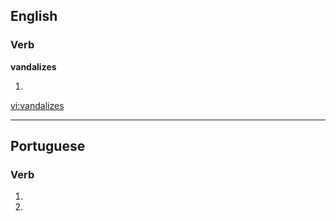 
==English==

===Verb===
'''vandalizes'''

# {{third-person singular of|[[vandalize]]}}

[[vi:vandalizes]]

----
==Portuguese==

===Verb===
{{pt-verb form}}

# {{pt-verb form of|[[vandalizar]]|ar|subjunctive|present|singular|second}}
# {{pt-verb form of|[[vandalizar]]|ar|imperative|negative|singular|second}}
{{rfc-auto}}
